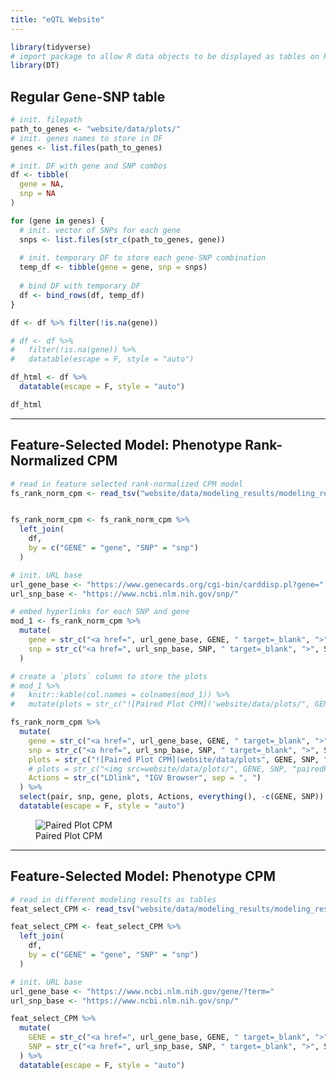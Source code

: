 ```yaml
---
title: "eQTL Website"
---
```



```r
library(tidyverse)
# import package to allow R data objects to be displayed as tables on HTML pages
library(DT)
```


## Regular Gene-SNP table

```r
# init. filepath
path_to_genes <- "website/data/plots/"
# init. genes names to store in DF
genes <- list.files(path_to_genes)

# init. DF with gene and SNP combos
df <- tibble(
  gene = NA,
  snp = NA
)

for (gene in genes) {
  # init. vector of SNPs for each gene
  snps <- list.files(str_c(path_to_genes, gene))
  
  # init. temporary DF to store each gene-SNP combination
  temp_df <- tibble(gene = gene, snp = snps)
  
  # bind DF with temporary DF
  df <- bind_rows(df, temp_df)
}

df <- df %>% filter(!is.na(gene))

# df <- df %>%
#   filter(!is.na(gene)) %>%
#   datatable(escape = F, style = "auto")
```



```r
df_html <- df %>%
  datatable(escape = F, style = "auto")

df_html
```


---

## Feature-Selected Model: Phenotype Rank-Normalized CPM


```r
# read in feature selected rank-normalized CPM model
fs_rank_norm_cpm <- read_tsv("website/data/modeling_results/modeling_results_featureSelectedModel_phenotypeRankNormCPM.txt")


fs_rank_norm_cpm <- fs_rank_norm_cpm %>%
  left_join(
    df,
    by = c("GENE" = "gene", "SNP" = "snp")
  )
```


```r
# init. URL base
url_gene_base <- "https://www.genecards.org/cgi-bin/carddisp.pl?gene="
url_snp_base <- "https://www.ncbi.nlm.nih.gov/snp/"

# embed hyperlinks for each SNP and gene
mod_1 <- fs_rank_norm_cpm %>%
  mutate(
    gene = str_c("<a href=", url_gene_base, GENE, " target=_blank", ">", GENE, "</a>"),
    snp = str_c("<a href=", url_snp_base, SNP, " target=_blank", ">", SNP, "</a>")
  )

# create a `plots` column to store the plots
# mod_1 %>%
#   knitr::kable(col.names = colnames(mod_1)) %>%
#   mutate(plots = str_c("![Paired Plot CPM]('website/data/plots/", GENE, SNP, "pairedPlot_3donorColored_CPM.png')", sep = "/"))

fs_rank_norm_cpm %>%
  mutate(
    gene = str_c("<a href=", url_gene_base, GENE, " target=_blank", ">", GENE, "</a>"),
    snp = str_c("<a href=", url_snp_base, SNP, " target=_blank", ">", SNP, "</a>"),
    plots = str_c("![Paired Plot CPM](website/data/plots", GENE, SNP, "pairedPlot_3donorColored_CPM.png)", sep = "/"),
    # plots = str_c("<img src=website/data/plots/", GENE, SNP, "pairedPlot_3donorColored_CPM.png target=_blank>Paired Plot CPM</img>", sep = "/"),
    Actions = str_c("LDlink", "IGV Browser", sep = ", ")
  ) %>%
  select(pair, snp, gene, plots, Actions, everything(), -c(GENE, SNP)) %>%
  datatable(escape = F, style = "auto")
```


![Paired Plot CPM](./website/data/plots/THUMPD2/rs6759076/pairedPlot_3donorColored_CPM.png)



---


## Feature-Selected Model: Phenotype CPM

```r
# read in different modeling results as tables
feat_select_CPM <- read_tsv("website/data/modeling_results/modeling_results_featureSelectedModel_phenotypeCPM.txt")

feat_select_CPM <- feat_select_CPM %>%
  left_join(
    df,
    by = c("GENE" = "gene", "SNP" = "snp")
  )
```


```r
# init. URL base
url_gene_base <- "https://www.ncbi.nlm.nih.gov/gene/?term="
url_snp_base <- "https://www.ncbi.nlm.nih.gov/snp/"

feat_select_CPM %>%
  mutate(
    GENE = str_c("<a href=", url_gene_base, GENE, " target=_blank", ">", GENE, "</a>"),
    SNP = str_c("<a href=", url_snp_base, SNP, " target=_blank", ">", SNP, "</a>")
  ) %>%
  datatable(escape = F, style = "auto")
```





